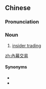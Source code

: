 {{also|内幕交易}}
==Chinese==
{{zh-forms|s=内幕交易|type=22}}

===Pronunciation===
{{zh-pron
|m=nèimù jiāoyì
|cat=n
}}

===Noun===
{{zh-noun}}

# {{lb|zh|finance}} [[insider trading]]

[[zh:內幕交易]]

====Synonyms====
* {{zh-l|內部交易}}
* {{zh-l|內線交易}}